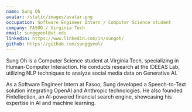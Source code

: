 ```yaml
---
name: Sung Oh
avatar: /static/images/avatar.png
occupation: Software Engineer Intern / Computer Science student
company: FASOO / Virginia Tech
email: sunggyeol@vt.edu
linkedin: https://www.linkedin.com/in/sungoh/
github: https://github.com/sunggyeol/
---
```


Sung Oh is a Computer Science student at Virginia Tech, specializing in Human-Computer Interaction. He conducts research at the IDEEAS Lab, utilizing NLP techniques to analyze social media data on Generative AI.

As a Software Engineer Intern at Fasoo, Sung developed a Speech-to-Text solution integrating OpenAI and Anthropic technologies. He also founded Fintellection, an AI-powered financial search engine, showcasing his expertise in AI and machine learning.

